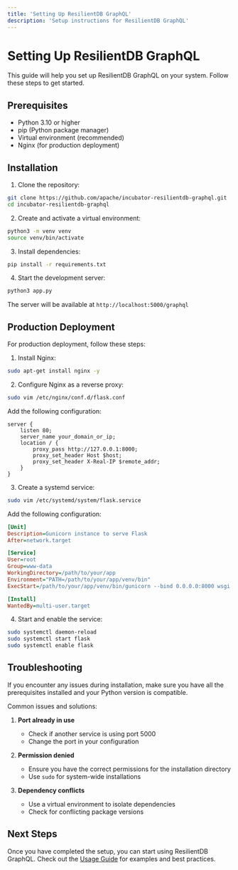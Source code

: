 ```yaml
---
title: 'Setting Up ResilientDB GraphQL'
description: 'Setup instructions for ResilientDB GraphQL'
---
```



# Setting Up ResilientDB GraphQL

This guide will help you set up ResilientDB GraphQL on your system. Follow these steps to get started.

## Prerequisites

- Python 3.10 or higher
- pip (Python package manager)
- Virtual environment (recommended)
- Nginx (for production deployment)

## Installation

1. Clone the repository:
```bash
git clone https://github.com/apache/incubator-resilientdb-graphql.git
cd incubator-resilientdb-graphql
```

2. Create and activate a virtual environment:
```bash
python3 -m venv venv
source venv/bin/activate
```

3. Install dependencies:
```bash
pip install -r requirements.txt
```

4. Start the development server:
```bash
python3 app.py
```

The server will be available at `http://localhost:5000/graphql`

## Production Deployment

For production deployment, follow these steps:

1. Install Nginx:
```bash
sudo apt-get install nginx -y
```

2. Configure Nginx as a reverse proxy:
```bash
sudo vim /etc/nginx/conf.d/flask.conf
```

Add the following configuration:
```nginx
server {
    listen 80;
    server_name your_domain_or_ip;
    location / {
        proxy_pass http://127.0.0.1:8000;
        proxy_set_header Host $host;
        proxy_set_header X-Real-IP $remote_addr;
    }
}
```

3. Create a systemd service:
```bash
sudo vim /etc/systemd/system/flask.service
```

Add the following configuration:
```ini
[Unit]
Description=Gunicorn instance to serve Flask
After=network.target

[Service]
User=root
Group=www-data
WorkingDirectory=/path/to/your/app
Environment="PATH=/path/to/your/app/venv/bin"
ExecStart=/path/to/your/app/venv/bin/gunicorn --bind 0.0.0.0:8000 wsgi:app

[Install]
WantedBy=multi-user.target
```

4. Start and enable the service:
```bash
sudo systemctl daemon-reload
sudo systemctl start flask
sudo systemctl enable flask
```

## Troubleshooting

<Callout type="warning">
  If you encounter any issues during installation, make sure you have all the prerequisites installed and your Python version is compatible.
</Callout>

Common issues and solutions:

1. **Port already in use**
   - Check if another service is using port 5000
   - Change the port in your configuration

2. **Permission denied**
   - Ensure you have the correct permissions for the installation directory
   - Use `sudo` for system-wide installations

3. **Dependency conflicts**
   - Use a virtual environment to isolate dependencies
   - Check for conflicting package versions

## Next Steps

Once you have completed the setup, you can start using ResilientDB GraphQL. Check out the [Usage Guide](/resilientdb_graphql) for examples and best practices. 
